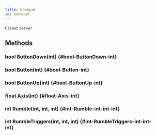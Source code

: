 ```yaml
---
title: Gamepad
id: Gamepad
---
```

`Client`
`Server`

## Methods

### bool ButtonDown(int) {#bool-ButtonDown-int}

### bool Button(int) {#bool-Button-int}

### bool ButtonUp(int) {#bool-ButtonUp-int}

### float Axis(int) {#float-Axis-int}

### int Rumble(int, int, int) {#int-Rumble-int-int-int}

### int RumbleTriggers(int, int, int) {#int-RumbleTriggers-int-int-int}

